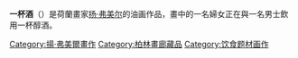 {{Painting| image_file=File:Jan Vermeer van Delft - The Glass of Wine - Google Art Project.jpg
| title=Het glas wijn<br>一杯酒
| artist=[[扬·弗美尔|扬·弗美尔]]
| year=约1658年－1660年
| type=[[油畫|油畫]]
| height=25.5
| width=30.25
| city=[[柏林|柏林]]
| museum=[[画廊_(柏林)|画廊]]
}}
'''一杯酒'''（{{lang-nl|'''Het glas wijn'''}}）是荷蘭畫家[[扬·弗美尔|扬·弗美尔]]的油画作品，畫中的一名婦女正在與一名男士飲用一杯醇酒。

{{扬·弗美尔}}
{{Authority control}}

[[Category:揚·弗美爾畫作|Category:揚·弗美爾畫作]]
[[Category:柏林畫廊藏品|Category:柏林畫廊藏品]]
[[Category:饮食题材画作|Category:饮食题材画作]]